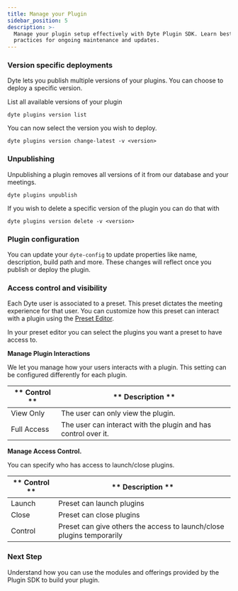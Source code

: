 ```yaml
---
title: Manage your Plugin
sidebar_position: 5
description: >-
  Manage your plugin setup effectively with Dyte Plugin SDK. Learn best
  practices for ongoing maintenance and updates.
---
```


### Version specific deployments

Dyte lets you publish multiple versions of your plugins. You can choose to
deploy a specific version.

List all available versions of your plugin

```shell
dyte plugins version list
```

You can now select the version you wish to deploy.

```shell
dyte plugins version change-latest -v <version>
```

### Unpublishing

Unpublishing a plugin removes all versions of it from our database and your
meetings.

```shell
dyte plugins unpublish
```

If you wish to delete a specific version of the plugin you can do that with

```shell
dyte plugins version delete -v <version>
```

### Plugin configuration

You can update your `dyte-config` to update properties like name, description,
build path and more. These changes will reflect once you publish or deploy the
plugin.

### Access control and visibility

Each Dyte user is associated to a preset. This preset dictates the meeting
experience for that user. You can customize how this preset can interact with a
plugin using the [Preset Editor](https://dev.dyte.io/roles-presets).

In your preset editor you can select the plugins you want a preset to have
access to.

**Manage Plugin Interactions**

We let you manage how your users interacts with a plugin. This setting can be
configured differently for each plugin.

| ** Control ** | ** Description **                                              |
| ------------- | -------------------------------------------------------------- |
| View Only     | The user can only view the plugin.                             |
| Full Access   | The user can interact with the plugin and has control over it. |

**Manage Access Control.**

You can specify who has access to launch/close plugins.

| ** Control ** | ** Description **                                                     |
| ------------- | --------------------------------------------------------------------- |
| Launch        | Preset can launch plugins                                             |
| Close         | Preset can close plugins                                              |
| Control       | Preset can give others the access to launch/close plugins temporarily |

### Next Step

Understand how you can use the modules and offerings provided by the Plugin SDK
to build your plugin.

<head>
  <title>Plugin SDK Manage your Plugin</title>
</head>
